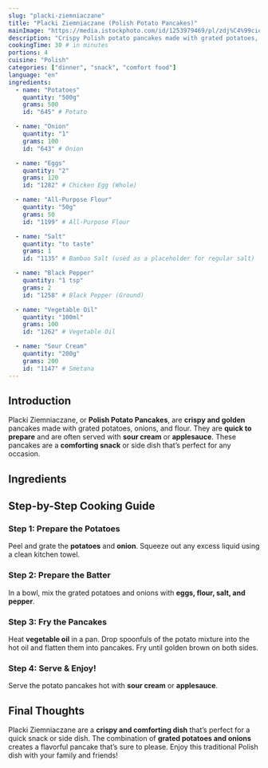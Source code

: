 ```yaml
---
slug: "placki-ziemniaczane"
title: "Placki Ziemniaczane (Polish Potato Pancakes)"
mainImage: "https://media.istockphoto.com/id/1253979469/pl/zdj%C4%99cie/placki-ziemniaczane-z-zielon%C4%85-cebul%C4%85-draniki-placki-ziemniaczane-naitonal-danie-bia%C5%82orusi.webp?s=2048x2048&w=is&k=20&c=4qTCjULpCpE4_Rh1o9IIAbMuw_4xMq44xCV7pAioFRQ="
description: "Crispy Polish potato pancakes made with grated potatoes, onions, and flour, served with sour cream or applesauce."
cookingTime: 30 # in minutes
portions: 4
cuisine: "Polish"
categories: ["dinner", "snack", "comfort food"]
language: "en"
ingredients:
  - name: "Potatoes"
    quantity: "500g"
    grams: 500
    id: "645" # Potato

  - name: "Onion"
    quantity: "1"
    grams: 100
    id: "643" # Onion

  - name: "Eggs"
    quantity: "2"
    grams: 120
    id: "1282" # Chicken Egg (Whole)

  - name: "All-Purpose Flour"
    quantity: "50g"
    grams: 50
    id: "1199" # All-Purpose Flour

  - name: "Salt"
    quantity: "to taste"
    grams: 1
    id: "1135" # Bamboo Salt (used as a placeholder for regular salt)

  - name: "Black Pepper"
    quantity: "1 tsp"
    grams: 2
    id: "1258" # Black Pepper (Ground)

  - name: "Vegetable Oil"
    quantity: "100ml"
    grams: 100
    id: "1262" # Vegetable Oil

  - name: "Sour Cream"
    quantity: "200g"
    grams: 200
    id: "1147" # Smetana
---
```



## Introduction

Placki Ziemniaczane, or **Polish Potato Pancakes**, are **crispy and golden** pancakes made with grated potatoes, onions, and flour. They are **quick to prepare** and are often served with **sour cream** or **applesauce**. These pancakes are a **comforting snack** or side dish that’s perfect for any occasion.

## Ingredients

<IngredientsList
  ingredients={frontmatter.ingredients}
  portions={frontmatter.portions}
/>

## Step-by-Step Cooking Guide

### Step 1: Prepare the Potatoes

Peel and grate the **potatoes** and **onion**. Squeeze out any excess liquid using a clean kitchen towel.

<CookingStep action="cutting_vegetables_potato" />

### Step 2: Prepare the Batter

In a bowl, mix the grated potatoes and onions with **eggs, flour, salt, and pepper**.

<CookingStep action="mixing_bowl_liquids_batter" />

### Step 3: Fry the Pancakes

Heat **vegetable oil** in a pan. Drop spoonfuls of the potato mixture into the hot oil and flatten them into pancakes. Fry until golden brown on both sides.

<CookingStep action="frying_pan_vegetables_potatoes" />

### Step 4: Serve & Enjoy!

Serve the potato pancakes hot with **sour cream** or **applesauce**.

## Final Thoughts

Placki Ziemniaczane are a **crispy and comforting dish** that’s perfect for a quick snack or side dish. The combination of **grated potatoes and onions** creates a flavorful pancake that’s sure to please. Enjoy this traditional Polish dish with your family and friends!

<NutritionFacts ingredients={frontmatter.ingredients} />
